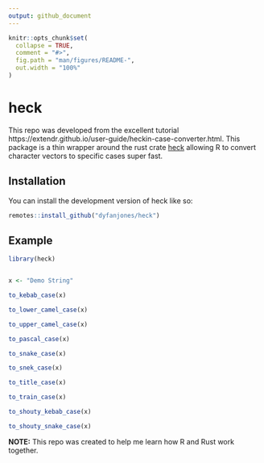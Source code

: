 ```yaml
---
output: github_document
---
```


<!-- README.md is generated from README.Rmd. Please edit that file -->

```r
knitr::opts_chunk$set(
  collapse = TRUE,
  comment = "#>",
  fig.path = "man/figures/README-",
  out.width = "100%"
)
```

# heck

<!-- badges: start -->
<!-- badges: end -->

This repo was developed from the excellent tutorial https://extendr.github.io/user-guide/heckin-case-converter.html. This package is a thin wrapper around the rust crate [heck](https://crates.io/crates/heck) allowing R to convert character vectors to specific cases super fast.

## Installation

You can install the development version of heck like so:

``` r
remotes::install_github("dyfanjones/heck")
```

## Example

```r
library(heck)


x <- "Demo String"

to_kebab_case(x)

to_lower_camel_case(x)

to_upper_camel_case(x)

to_pascal_case(x)

to_snake_case(x)

to_snek_case(x)

to_title_case(x)

to_train_case(x)

to_shouty_kebab_case(x)

to_shouty_snake_case(x)
```

**NOTE:** This repo was created to help me learn how R and Rust work together.
